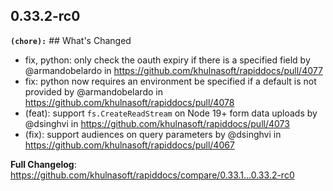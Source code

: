 ## 0.33.2-rc0
**`(chore):`** ## What's Changed
* fix, python: only check the oauth expiry if there is a specified field by @armandobelardo in https://github.com/khulnasoft/rapiddocs/pull/4077
* fix: python now requires an environment be specified if a default is not provided by @armandobelardo in https://github.com/khulnasoft/rapiddocs/pull/4078
* (feat): support `fs.CreateReadStream` on Node 19+ form data uploads by @dsinghvi in https://github.com/khulnasoft/rapiddocs/pull/4073
* (fix): support audiences on query parameters by @dsinghvi in https://github.com/khulnasoft/rapiddocs/pull/4067


**Full Changelog**: https://github.com/khulnasoft/rapiddocs/compare/0.33.1...0.33.2-rc0

